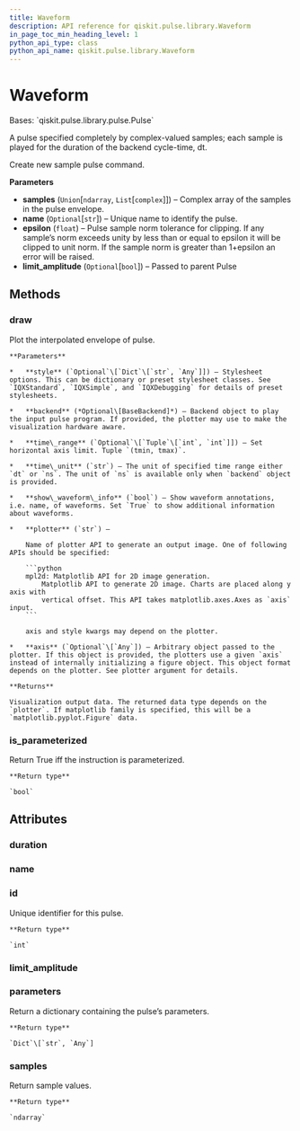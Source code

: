 ```yaml
---
title: Waveform
description: API reference for qiskit.pulse.library.Waveform
in_page_toc_min_heading_level: 1
python_api_type: class
python_api_name: qiskit.pulse.library.Waveform
---
```


# Waveform

<Class id="qiskit.pulse.library.Waveform" isDedicatedPage={true} github="https://github.com/qiskit/qiskit/tree/stable/0.21/qiskit/pulse/library/waveform.py" signature="Waveform(samples, name=None, epsilon=1e-07, limit_amplitude=None)">
  Bases: `qiskit.pulse.library.pulse.Pulse`

  A pulse specified completely by complex-valued samples; each sample is played for the duration of the backend cycle-time, dt.

  Create new sample pulse command.

  **Parameters**

  *   **samples** (`Union`\[`ndarray`, `List`\[`complex`]]) – Complex array of the samples in the pulse envelope.
  *   **name** (`Optional`\[`str`]) – Unique name to identify the pulse.
  *   **epsilon** (`float`) – Pulse sample norm tolerance for clipping. If any sample’s norm exceeds unity by less than or equal to epsilon it will be clipped to unit norm. If the sample norm is greater than 1+epsilon an error will be raised.
  *   **limit\_amplitude** (`Optional`\[`bool`]) – Passed to parent Pulse

  ## Methods

  ### draw

  <Function id="qiskit.pulse.library.Waveform.draw" signature="Waveform.draw(style=None, backend=None, time_range=None, time_unit='dt', show_waveform_info=True, plotter='mpl2d', axis=None)">
    Plot the interpolated envelope of pulse.

    **Parameters**

    *   **style** (`Optional`\[`Dict`\[`str`, `Any`]]) – Stylesheet options. This can be dictionary or preset stylesheet classes. See `IQXStandard`, `IQXSimple`, and `IQXDebugging` for details of preset stylesheets.

    *   **backend** (*Optional\[BaseBackend]*) – Backend object to play the input pulse program. If provided, the plotter may use to make the visualization hardware aware.

    *   **time\_range** (`Optional`\[`Tuple`\[`int`, `int`]]) – Set horizontal axis limit. Tuple `(tmin, tmax)`.

    *   **time\_unit** (`str`) – The unit of specified time range either `dt` or `ns`. The unit of `ns` is available only when `backend` object is provided.

    *   **show\_waveform\_info** (`bool`) – Show waveform annotations, i.e. name, of waveforms. Set `True` to show additional information about waveforms.

    *   **plotter** (`str`) –

        Name of plotter API to generate an output image. One of following APIs should be specified:

        ```python
        mpl2d: Matplotlib API for 2D image generation.
            Matplotlib API to generate 2D image. Charts are placed along y axis with
            vertical offset. This API takes matplotlib.axes.Axes as `axis` input.
        ```

        axis and style kwargs may depend on the plotter.

    *   **axis** (`Optional`\[`Any`]) – Arbitrary object passed to the plotter. If this object is provided, the plotters use a given `axis` instead of internally initializing a figure object. This object format depends on the plotter. See plotter argument for details.

    **Returns**

    Visualization output data. The returned data type depends on the `plotter`. If matplotlib family is specified, this will be a `matplotlib.pyplot.Figure` data.
  </Function>

  ### is\_parameterized

  <Function id="qiskit.pulse.library.Waveform.is_parameterized" signature="Waveform.is_parameterized()">
    Return True iff the instruction is parameterized.

    **Return type**

    `bool`
  </Function>

  ## Attributes

  ### duration

  <Attribute id="qiskit.pulse.library.Waveform.duration" />

  ### name

  <Attribute id="qiskit.pulse.library.Waveform.name" />

  ### id

  <Attribute id="qiskit.pulse.library.Waveform.id">
    Unique identifier for this pulse.

    **Return type**

    `int`
  </Attribute>

  ### limit\_amplitude

  <Attribute id="qiskit.pulse.library.Waveform.limit_amplitude" attributeValue="True" />

  ### parameters

  <Attribute id="qiskit.pulse.library.Waveform.parameters">
    Return a dictionary containing the pulse’s parameters.

    **Return type**

    `Dict`\[`str`, `Any`]
  </Attribute>

  ### samples

  <Attribute id="qiskit.pulse.library.Waveform.samples">
    Return sample values.

    **Return type**

    `ndarray`
  </Attribute>
</Class>

